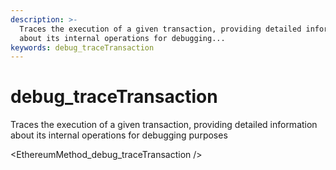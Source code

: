 ```yaml
---
description: >-
  Traces the execution of a given transaction, providing detailed information
  about its internal operations for debugging...
keywords: debug_traceTransaction
---
```

# debug_traceTransaction

Traces the execution of a given transaction, providing detailed information about its internal operations for debugging purposes


<EthereumMethod_debug_traceTransaction />
